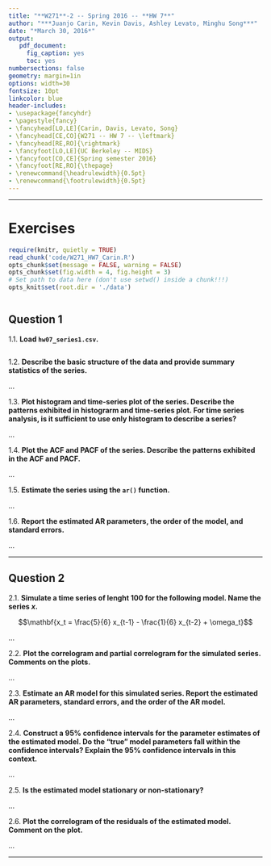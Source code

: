 ```yaml
---
title: "**W271**-2 -- Spring 2016 -- **HW 7**"
author: "***Juanjo Carin, Kevin Davis, Ashley Levato, Minghu Song***"
date: "*March 30, 2016*"
output:
   pdf_document:
     fig_caption: yes
     toc: yes
numbersections: false
geometry: margin=1in
options: width=30
fontsize: 10pt
linkcolor: blue
header-includes:
- \usepackage{fancyhdr}
- \pagestyle{fancy}
- \fancyhead[LO,LE]{Carin, Davis, Levato, Song}
- \fancyhead[CE,CO]{W271 -- HW 7 -- \leftmark}
- \fancyhead[RE,RO]{\rightmark}
- \fancyfoot[LO,LE]{UC Berkeley -- MIDS}
- \fancyfoot[CO,CE]{Spring semester 2016}
- \fancyfoot[RE,RO]{\thepage}
- \renewcommand{\headrulewidth}{0.5pt}
- \renewcommand{\footrulewidth}{0.5pt}
---
```


**********

\pagebreak

# Exercises

```r
require(knitr, quietly = TRUE)
read_chunk('code/W271_HW7_Carin.R')
opts_chunk$set(message = FALSE, warning = FALSE)
opts_chunk$set(fig.width = 4, fig.height = 3)
# Set path to data here (don't use setwd() inside a chunk!!!)
opts_knit$set(root.dir = './data')
```

```r
```

## Question 1

1.1. **Load `hw07_series1.csv`.**

```r
```


1.2. **Describe the basic structure of the data and provide summary statistics of the series.**

...

1.3. **Plot histogram and time-series plot of the series. Describe the patterns exhibited in histograrm and time-series plot. For time series analysis, is it sufficient to use only histogram to describe a series?**

...

1.4. **Plot the ACF and PACF of the series. Describe the patterns exhibited in the ACF and PACF.**

...

1.5. **Estimate the series using the `ar()` function.**

...

1.6. **Report the estimated AR parameters, the order of the model, and standard errors.**

...

**********

\pagebreak



## Question 2

2.1. **Simulate a time series of lenght 100 for the following model. Name the series $x$.**

$$\mathbf{x_t = \frac{5}{6} x_{t-1} - \frac{1}{6} x_{t-2} + \omega_t}$$

...

2.2. **Plot the correlogram and partial correlogram for the simulated series. Comments on the plots.**

...

2.3. **Estimate an AR model for this simulated series. Report the estimated AR parameters, standard errors, and the order of the AR model.**

...

2.4. **Construct a 95% confidence intervals for the parameter estimates of the estimated model. Do the "true" model parameters fall within the confidence intervals? Explain the 95% confidence intervals in this context.**

...

2.5. **Is the estimated model stationary or non-stationary?**

...

2.6. **Plot the correlogram of the residuals of the estimated model. Comment on the plot.**

...

**********
